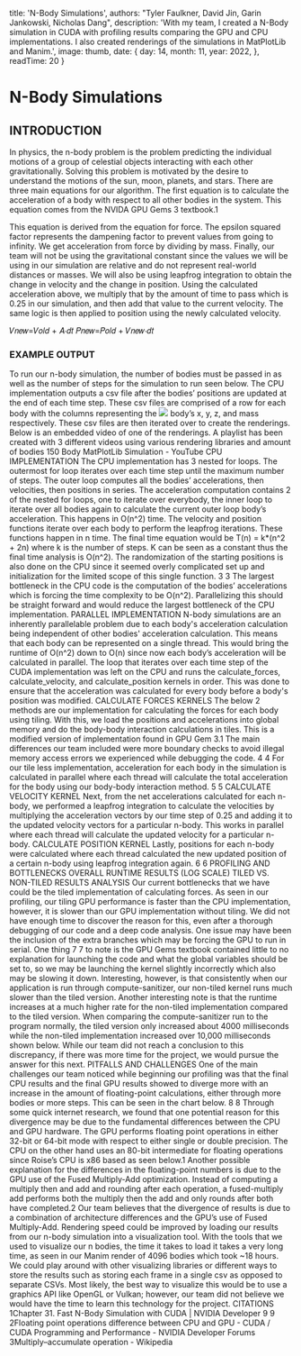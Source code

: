 
  title: 'N-Body Simulations',
  authors: "Tyler Faulkner, David Jin, Garin Jankowski, Nicholas Dang",
  description: 'With my team, I created a N-Body simulation in CUDA with profiling results comparing the GPU and CPU implementations. I also created renderings of the simulations in MatPlotLib and Manim.',
  image: thumb,
  date: {
    day: 14,
    month: 11,
    year: 2022,
  },
  readTime: 20
}


# N-Body Simulations

## INTRODUCTION
In physics, the n-body problem is the problem predicting the individual motions of a group of celestial objects interacting with each other gravitationally. 
Solving this problem is motivated by the desire to understand the motions of the sun, moon, planets, and stars.
There are three main equations for our algorithm. The first equation is to calculate the acceleration of a body with respect to all other bodies in the system. 
This equation comes from the NVIDA GPU Gems 3 textbook.1

This equation is derived from the equation for force. The epsilon squared factor represents the dampening factor to prevent values from going to infinity.
 We get acceleration from force by dividing by mass. Finally, our team will not be using the gravitational constant since the values we will be using in our simulation
  are relative and do not represent real-world distances or masses.
We will also be using leapfrog integration to obtain the change in velocity and the change in position. Using the calculated acceleration above, 
we multiply that by the amount of time to pass which is 0.25 in our simulation, and then add that value to the current velocity. The same logic is then applied to position using the newly calculated velocity.

𝑉𝑛𝑒𝑤=𝑉𝑜𝑙𝑑 + 𝐴⋅𝑑𝑡 𝑃𝑛𝑒𝑤=𝑃𝑜𝑙𝑑 + 𝑉𝑛𝑒𝑤⋅𝑑𝑡

### EXAMPLE OUTPUT
To run our n-body simulation, the number of bodies must be passed in as well as the number of steps for the simulation to run seen below.
The CPU implementation outputs a csv file after the bodies’ positions are updated at the end of each time step. These csv files are comprised of a row for each body with the columns representing the
<Image src={example_output}/>
body’s x, y, z, and mass respectively. These csv files are then iterated over to create the renderings. Below is an embedded video of one of the renderings. A playlist has been created with 3 different videos using various rendering libraries and amount of bodies 150 Body MatPlotLib Simulation - YouTube
CPU IMPLEMENTATION
The CPU implementation has 3 nested for loops. The outermost for loop iterates over each time step until the maximum number of steps. The outer loop computes all the bodies’ accelerations, then velocities, then positions in series. The acceleration computation contains 2 of the nested for loops, one to iterate over everybody, the inner loop to iterate over all bodies again to calculate the current outer loop body’s acceleration. This happens in O(n^2) time. The velocity and position functions iterate over each body to perform the leapfrog iterations. These functions happen in n time. The final time equation would be T(n) = k*(n^2 + 2n) where k is the number of steps. K can be seen as a constant thus the final time analysis is O(n^2).
The randomization of the starting positions is also done on the CPU since it seemed overly complicated set up and initialization for the limited scope of this single function.
3
3
The largest bottleneck in the CPU code is the computation of the bodies’ accelerations which is forcing the time complexity to be O(n^2). Parallelizing this should be straight forward and would reduce the largest bottleneck of the CPU implementation.
PARALLEL IMPLEMENTATION
N-body simulations are an inherently parallelable problem due to each body's acceleration calculation being independent of other bodies' acceleration calculation. This means that each body can be represented on a single thread. This would bring the runtime of O(n^2) down to O(n) since now each body’s acceleration will be calculated in parallel.
The loop that iterates over each time step of the CUDA implementation was left on the CPU and runs the calculate_forces, calculate_velocity, and calculate_position kernels in order. This was done to ensure that the acceleration was calculated for every body before a body's position was modified.
CALCULATE FORCES KERNELS
The below 2 methods are our implementation for calculating the forces for each body using tiling. With this, we load the positions and accelerations into global memory and do the body-body interaction calculations in tiles. This is a modified version of implementation found in GPU Gem 3.1 The main differences our team included were more boundary checks to avoid illegal memory access errors we experienced while debugging the code.
4
4
For our tile less implementation, acceleration for each body in the simulation is calculated in parallel where each thread will calculate the total acceleration for the body using our body-body interaction method.
5
5
CALCULATE VELOCITY KERNEL
Next, from the net accelerations calculated for each n-body, we performed a leapfrog integration to calculate the velocities by multiplying the acceleration vectors by our time step of 0.25 and adding it to the updated velocity vectors for a particular n-body. This works in parallel where each thread will calculate the updated velocity for a particular n-body.
CALCULATE POSITION KERNEL
Lastly, positions for each n-body were calculated where each thread calculated the new updated position of a certain n-body using leapfrog integration again.
6
6
PROFILING AND BOTTLENECKS
OVERALL RUNTIME RESULTS (LOG SCALE)
TILED VS. NON-TILED RESULTS
ANALYSIS
Our current bottlenecks that we have could be the tiled implementation of calculating forces. As seen in our profiling, our tiling GPU performance is faster than the CPU implementation, however, it is slower than our GPU implementation without tiling. We did not have enough time to discover the reason for this, even after a thorough debugging of our code and a deep code analysis. One issue may have been the inclusion of the extra branches which may be forcing the GPU to run in serial. One thing
7
7
to note is the GPU Gems textbook contained little to no explanation for launching the code and what the global variables should be set to, so we may be launching the kernel slightly incorrectly which also may be slowing it down. Interesting, however, is that consistently when our application is run through compute-sanitizer, our non-tiled kernel runs much slower than the tiled version.
Another interesting note is that the runtime increases at a much higher rate for the non-tiled implementation compared to the tiled version. When comparing the compute-sanitizer run to the program normally, the tiled version only increased about 4000 milliseconds while the non-tiled implementation increased over 10,000 milliseconds shown below.
While our team did not reach a conclusion to this discrepancy, if there was more time for the project, we would pursue the answer for this next.
PITFALLS AND CHALLENGES
One of the main challenges our team noticed while beginning our profiling was that the final CPU results and the final GPU results showed to diverge more with an increase in the amount of floating-point calculations, either through more bodies or more steps. This can be seen in the chart below.
8
8
Through some quick internet research, we found that one potential reason for this divergence may be due to the fundamental differences between the CPU and GPU hardware. The GPU performs floating point operations in either 32-bit or 64-bit mode with respect to either single or double precision. The CPU on the other hand uses an 80-bit intermediate for floating operations since Roise’s CPU is x86 based as seen below.1
Another possible explanation for the differences in the floating-point numbers is due to the GPU use of the Fused Multiply-Add optimization. Instead of computing a multiply then and add and rounding after each operation, a fused-multiply add performs both the multiply then the add and only rounds after both have completed.2
Our team believes that the divergence of results is due to a combination of architecture differences and the GPU’s use of Fused Multiply-Add.
Rendering speed could be improved by loading our results from our n-body simulation into a visualization tool. With the tools that we used to visualize our n bodies, the time it takes to load it takes a very long time, as seen in our Manim render of 4096 bodies which took ~18 hours. We could play around with other visualizing libraries or different ways to store the results such as storing each frame in a single csv as opposed to separate CSVs. Most likely, the best way to visualize this would be to use a graphics API like OpenGL or Vulkan; however, our team did not believe we would have the time to learn this technology for the project.
CITATIONS
1Chapter 31. Fast N-Body Simulation with CUDA | NVIDIA Developer
9
9
2Floating point operations difference between CPU and GPU - CUDA / CUDA Programming and Performance - NVIDIA Developer Forums
3Multiply–accumulate operation - Wikipedia

